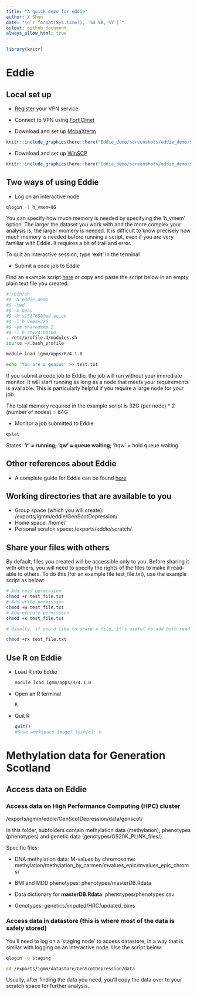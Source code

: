 ---
title: "A quick demo for eddie"
author: X Shen  
date: "\n`r format(Sys.time(), '%d %B, %Y')`"
output: github_document
always_allow_html: true
---

```{r}
library(knitr)
```

# Eddie

## Local set up

-   [Register](https://www.ed.ac.uk/information-services/computing/desktop-personal/vpn/vpn-service-registration) your VPN service

-   Connect to VPN using [FortiClinet](https://www.ed.ac.uk/information-services/computing/desktop-personal/vpn/forticlient-vpn)

-   Download and set up [MobaXterm](https://mobaxterm.mobatek.net/download.html)

```{r,echo=F,fig.height=6,fig.width=12}
knitr::include_graphics(here::here("Eddie_demo/screenshots/eddie_demo/Slide1.PNG"))
```

-   Download and set up [WinSCP](https://winscp.en.softonic.com/download?utm_source=SEM&utm_medium=paid&utm_campaign=EN_desktop_UK_conversions_DSA&gclid=Cj0KCQjwspKUBhCvARIsAB2IYus2vr4tG52r090sgZ7XlNQh5FuFbxa5p9kuW9GoFBL3iyIYzs5oXUgaAhP2EALw_wcB)

```{r,echo=F,fig.height=6,fig.width=12}
knitr::include_graphics(here::here("Eddie_demo/screenshots/eddie_demo/Slide2.PNG"))
```

## Two ways of using Eddie

-   Log on an interactive node

```{bash, eval=F}
qlogin -l h_vmem=8G
```

You can specify how much memory is needed by specifying the 'h_vmem' option. The larger the dataset you work with and the more complex your analysis is, the larger momery is needed. It is difficult to know precisely how much memory is needed before running a script, even if you are very familiar with Eddie. It requires a bit of trail and error.

To quit an interactive session, type '**exit**' in the terminal

-   Submit a code job to Eddie

Find an example script [here](https://github.com/xshen796/CodingClubPsych/blob/master/Eddie_demo/Eddie_job) or copy and paste the script below in an empty plain text file you created:

```{bash,eval=F}
#!/bin/sh
#$ -N eddie_demo
#$ -cwd
#$ -m beas
#$ -M s1517658@ed.ac.uk
#$ -l h_vmem=32G
#$ -pe sharedmem 2
#$ -l h_rt=24:00:00
. /etc/profile.d/modules.sh
source ~/.bash_profile

module load igmm/apps/R/4.1.0

echo 'You are a genius' >> test.txt
```

If you submit a code job to Eddie, the job will run without your immediate monitor. It will start running as long as a node that meets your requirements is available. This is particularly helpful if you require a large node for your job.

The total memory required in the example script is 32G (per node) \* 2 (number of nodes) = 64G

-   Monitor a job submitted to Eddie

```{bash,eval=F}
qstat
```

States: **'r' = running; 'qw' = queue waiting**; 'hqw' = hold queue waiting

## Other references about Eddie

-   A complete guide for Eddie can be found [here](https://www.wiki.ed.ac.uk/pages/viewpage.action?spaceKey=ResearchServices&title=Eddie)

## Working directories that are available to you

-   Group space (which you will create): /exports/igmm/eddie/GenScotDepression/<userfolder>
-   Home space: /home/<UII>
-   Personal scratch space: /exports/eddie/scratch/<UII>

## Share your files with others

By default, files you created will be accessible only to you. Before sharing it with others, you will need to specify the rights of the files to make it read-able to others. To do this (for an example file test_file.txt), use the example script as below:

```{bash,eval=F}
# Add read permission
chmod +r test_file.txt
# Add write permission
chmod +w test_file.txt
# Add execute permission
chmod +x test_file.txt

# Usually, if you'd like to share a file, it's useful to add both read and execute permission to the file

chmod +rx test_file.txt
```

## Use R on Eddie

-   Load R into Eddie

    ```{bash,eval=F}
    module load igmm/apps/R/4.1.0
    ```

-   Open an R terminal

    ```{bash,eval=F}
    R
    ```

-   Quit R

    ```{bash,eval=F}
    quit()
    #Save workspace image? [y/n/c]: n
    ```

# Methylation data for Generation Scotland

## Access data on Eddie

### Access data on High Performance Computing (HPC) cluster

/exports/igmm/eddie/GenScotDepression/data/genscot/

In this folder, subfolders contain methylation data (methylation), phenotypes (phenotypes) and genetic data (genotypes/GS20K_PLINK_files/).

Specific files:

-   DNA methylation data: M-values by chromosome: methylation/methylation_by_carmen/mvalues_epic/mvalues_epic_chroms/

-   BMI and MDD phenotypes: phenotypes/masterDB.Rdata

-   Data dictionary for **masterDB.Rdata**: phenotypes/phenotypes.csv

-   Genotypes: genetics/imputed/HRC/updated_bims

### Access data in datastore (this is where most of the data is safely stored)

You'll need to log on a 'staging node' to access datastore, in a way that is similar with logging on an interactive node. Use the script below:

```{bash,eval=F}
qlogin -q staging

cd /exports/igmm/datastore/GenScotDepression/data
```

Usually, after finding the data you need, you'll copy the data over to your scratch space for further analysis.
